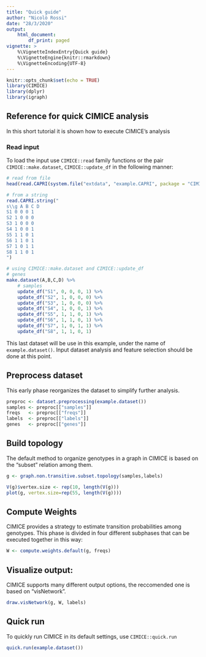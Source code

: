 ```yaml
---
title: "Quick guide"
author: "Nicolò Rossi"
date: "28/3/2020"
output: 
    html_document:
        df_print: paged
vignette: >
    %\VignetteIndexEntry{Quick guide}
    %\VignetteEngine{knitr::rmarkdown}
    %\VignetteEncoding{UTF-8}
---
```


```r
knitr::opts_chunk$set(echo = TRUE)
library(CIMICE)
library(dplyr)
library(igraph)
```

## Reference for quick CIMICE analysis

In this short tutorial it is shown how to execute CIMICE's analysis

### Read input

To load the input use `CIMICE::read` family functions or the pair `CIMICE::make.dataset`, `CIMICE::update_df` in the following manner: 

```r
# read from file
head(read.CAPRI(system.file("extdata", "example.CAPRI", package = "CIMICE", mustWork = TRUE)))
```

```r
# from a string
read.CAPRI.string("
s\\g A B C D
S1 0 0 0 1
S2 1 0 0 0
S3 1 0 0 0
S4 1 0 0 1
S5 1 1 0 1
S6 1 1 0 1
S7 1 0 1 1
S8 1 1 0 1
")
```

```r
# using CIMICE::make.dataset and CIMICE::update_df
# genes
make.dataset(A,B,C,D) %>% 
    # samples
    update_df("S1", 0, 0, 0, 1) %>%
    update_df("S2", 1, 0, 0, 0) %>%
    update_df("S3", 1, 0, 0, 0) %>%
    update_df("S4", 1, 0, 0, 1) %>%
    update_df("S5", 1, 1, 0, 1) %>%
    update_df("S6", 1, 1, 0, 1) %>%
    update_df("S7", 1, 0, 1, 1) %>%
    update_df("S8", 1, 1, 0, 1)
```

This last dataset will be use in this example, under the name of `example.dataset()`. Input dataset analysis and feature selection should be done at this point.

## Preprocess dataset

This early phase reorganizes the dataset to simplify further analysis.

```r
preproc <- dataset.preprocessing(example.dataset())
samples <- preproc[["samples"]]
freqs   <- preproc[["freqs"]]
labels  <- preproc[["labels"]]
genes   <- preproc[["genes"]]
```


## Build topology

The default method to organize genotypes in a graph in CIMICE is based on the "subset" relation among them.

```r
g <- graph.non.transitive.subset.topology(samples,labels)
```

```r
V(g)$vertex.size <- rep(10, length(V(g)))
plot(g, vertex.size=rep(55, length(V(g))))
```


## Compute Weights

CIMICE provides a strategy to estimate transition probabilities among genotypes. This phase is divided in four different subphases that can be executed together
in this way:

```r
W <- compute.weights.default(g, freqs)
```

## Visualize output:

CIMICE supports many different output options, the reccomended one is based on "visNetwork".

```r
draw.visNetwork(g, W, labels)
```


## Quick run

To quickly run CIMICE in its default settings, use `CIMICE::quick.run`

```r
quick.run(example.dataset())
```





